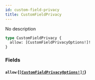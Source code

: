 ```yaml
---
id: custom-field-privacy
title: CustomFieldPrivacy
---
```


No description

```graphql
type CustomFieldPrivacy {
  allow: [CustomFieldPrivacyOptions!]!
}
```

### Fields

#### `allow` ([`[CustomFieldPrivacyOptions!]!`](/docs/graphql/enums/custom-field-privacy-options))
